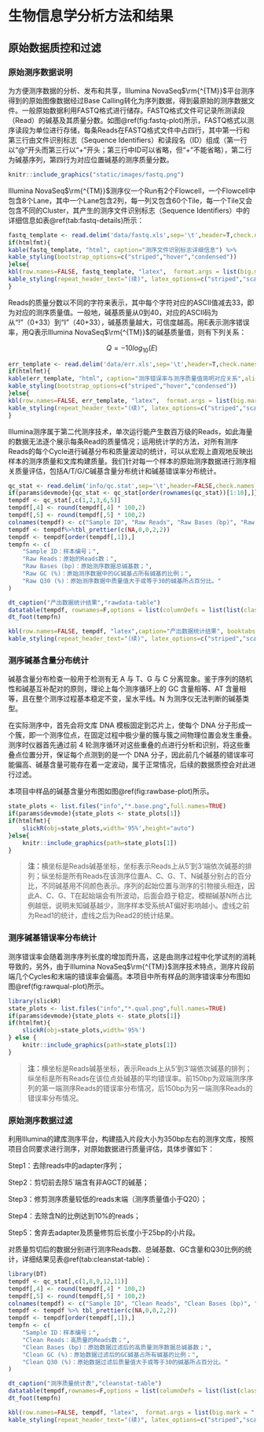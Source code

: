 # 生物信息学分析方法和结果

## 原始数据质控和过滤

### 原始测序数据说明

为方便测序数据的分析、发布和共享，Illumina NovaSeq$\rm{^{TM}}$平台测序得到的原始图像数据经过Base Calling转化为序列数据，得到最原始的测序数据文件。一般原始数据利用FASTQ格式进行储存。FASTQ格式文件可记录所测读段（Read）的碱基及其质量分数。如图\@ref(fig:fastq-plot)所示，FASTQ格式以测序读段为单位进行存储，每条Reads在FASTQ格式文件中占四行，其中第一行和第三行由文件识别标志（Sequence Identifiers）和读段名（ID）组成（第一行以“@”开头而第三行以“+”开头；第三行中ID可以省略，但“+”不能省略），第二行为碱基序列，第四行为对应位置碱基的测序质量分数。

```r
knitr::include_graphics("static/images/fastq.png")
```

Illumina NovaSeq$\rm{^{TM}}$测序仪一个Run有2个Flowcell，一个Flowcell中包含8个Lane，其中一个Lane包含2列，每一列又包含60个Tile，每一个Tile又会包含不同的Cluster，其产生的测序文件识别标志（Sequence Identifiers）中的详细信息如表\@ref(tab:fastq-details)所示：

```r
fastq_template <- read.delim('data/fastq.xls',sep='\t',header=T,check.names = F)
if(htmlfmt){
kable(fastq_template, "html", caption="测序文件识别标志详细信息") %>%
kable_styling(bootstrap_options=c("striped","hover","condensed"))
}else{
kbl(row.names=FALSE, fastq_template, "latex",  format.args = list(big.mark = ",",scientific = FALSE), caption="测序文件识别标志详细信息", booktabs = TRUE, longtable = TRUE, linesep=' ') %>%
kable_styling(repeat_header_text="(续)", latex_options=c("striped","scale_down","repeat_header")) %>% table_bline()
}
```


Reads的质量分数以不同的字符来表示，其中每个字符对应的ASCII值减去33，即为对应的测序质量值。一般地，碱基质量从0到40，对应的ASCII码为从“!”（0+33）到“I”（40+33），碱基质量越大，可信度越高。用E表示测序错误率，用Q表示Illumina NovaSeq$\rm{^{TM}}$的碱基质量值，则有下列关系：


$$ Q = -10log_{10}(E) $$

```r
err_template <- read.delim('data/err.xls',sep='\t',header=T,check.names = F)
if(htmlfmt){
kable(err_template, "html", caption="测序错误率与测序质量值简明对应关系",align="c") %>%
kable_styling(bootstrap_options=c("striped","hover","condensed"))
}else{
kbl(row.names=FALSE, err_template, "latex",  format.args = list(big.mark = ",",scientific = FALSE), caption="测序错误率与测序质量值简明对应关系", booktabs = TRUE, longtable = TRUE, linesep=' ') %>%
kable_styling(repeat_header_text="(续)", latex_options=c("striped","scale_down","repeat_header")) %>% table_bline()
}
```


Illumina测序属于第二代测序技术，单次运行能产生数百万级的Reads，如此海量的数据无法逐个展示每条Read的质量情况；运用统计学的方法，对所有测序Reads的每个Cycle进行碱基分布和质量波动的统计，可以从宏观上直观地反映出样本的测序质量和文库构建质量。我们针对每一个样本的原始测序数据进行测序相关质量评估，包括A/T/G/C碱基含量分布统计和碱基错误率分布统计。


```r
qc_stat <- read.delim('info/qc.stat',sep='\t',header=FALSE,check.names = FALSE,comment="#")
if(params$devmode){qc_stat <- qc_stat[order(rownames(qc_stat))[1:10],]}
tempdf <- qc_stat[,c(1,2,3,6,5)]
tempdf[,4] <- round(tempdf[,4] * 100,2)
tempdf[,5] <- round(tempdf[,5] * 100,2)
colnames(tempdf) <- c("Sample ID", "Raw Reads", "Raw Bases (bp)", "Raw GC (%)", "Raw Q30 (%)")
tempdf <- tempdf%>%tbl_prettier(c(NA,0,0,2,2))
tempdf <- tempdf[order(tempdf[,1]),]
tempfn <- c(
    "Sample ID：样本编号；",
    "Raw Reads：原始的Reads数；",
    "Raw Bases (bp)：原始测序数据总碱基数；",
    "Raw GC (%)：原始测序数据中的GC碱基占所有碱基的比例；",
    "Raw Q30 (%)：原始测序数据中质量值大于或等于30的碱基所占百分比。"
)
```

```r
dt_caption("产出数据统计结果","rawdata-table")
datatable(tempdf, rownames=F,options = list(columnDefs = list(list(className = 'dt-center', targets='_all'))))
dt_foot(tempfn)
```

```r
kbl(row.names=FALSE, tempdf, "latex",caption="产出数据统计结果", booktabs = TRUE, longtable = TRUE, linesep=' ') %>%
kable_styling(repeat_header_text="(续)", latex_options=c("striped","scale_down","repeat_header")) %>% kbl_foot(tempfn) %>% table_bline()
```

### 测序碱基含量分布统计

碱基含量分布检查一般用于检测有无 A 与 T、G 与 C 分离现象。鉴于序列的随机性和碱基互补配对的原则，理论上每个测序循环上的 GC 含量相等、AT 含量相等，且在整个测序过程基本稳定不变，呈水平线。N 为测序仪无法判断的碱基类型。

在实际测序中，首先会将文库 DNA 模板固定到芯片上，使每个 DNA 分子形成一个簇，即一个测序位点，在固定过程中极少量的簇与簇之间物理位置会发生重叠。测序时仪器首先通过前 4 轮测序循环对这些重叠的点进行分析和识别，将这些重叠点位置分开，保证每个点测到的是一个 DNA 分子，因此前几个碱基的错误率可能偏高、碱基含量可能存在着一定波动，属于正常情况，后续的数据质控会对此进行过滤。

本项目中样品的碱基含量分布图如图\@ref(fig:rawbase-plot)所示。


```r
state_plots <- list.files("info","*.base.png",full.names=TRUE)
if(params$devmode){state_plots <- state_plots[1]}
if(htmlfmt){
    slickR(obj=state_plots,width='95%',height="auto")
}else{
    knitr::include_graphics(path=state_plots[1])
}
```

> **注：**横坐标是Reads碱基坐标，坐标表示Reads上从5’到3’端依次碱基的排列；纵坐标是所有Reads在该测序位置A、C、G、T、N碱基分别占的百分比，不同碱基用不同颜色表示。序列的起始位置与测序的引物接头相连，因此A、C、G、T在起始端会有所波动，后面会趋于稳定。模糊碱基N所占比例越低，说明未知碱基越少，测序样本受系统AT偏好影响越小。虚线之前为Read1的统计，虚线之后为Read2的统计结果。

### 测序碱基错误率分布统计

测序错误率会随着测序序列长度的增加而升高，这是由测序过程中化学试剂的消耗导致的，另外，由于Illumina NovaSeq$\rm{^{TM}}$测序技术特点，测序片段前端几个Cycles和末端的错误率会偏高。本项目中所有样品的测序错误率分布图如图\@ref(fig:rawqual-plot)所示。

```r
library(slickR)
state_plots <- list.files("info","*.qual.png",full.names=TRUE)
if(params$devmode){state_plots <- state_plots[1]}
if(htmlfmt){
    slickR(obj=state_plots,width='95%')
} else {
    knitr::include_graphics(path=state_plots[1])
}
```

> **注：**横坐标是Reads碱基坐标，表示Reads上从5’到3’端依次碱基的排列；纵坐标是所有Reads在该位点处碱基的平均错误率。前150bp为双端测序序列的第一端测序Reads的错误率分布情况，后150bp为另一端测序Reads的错误率分布情况。

### 原始测序数据过滤

利用Illumina的建库测序平台，构建插入片段大小为350bp左右的测序文库，按照项目合同要求进行测序，对原始数据进行质量评估，具体步骤如下：

Step1：去除reads中的adapter序列；

Step2：剪切前去除5`端含有非AGCT的碱基；

Step3：修剪测序质量较低的reads末端（测序质量值小于Q20）；

Step4：去除含N的比例达到10%的reads；

Step5：舍弃去adapter及质量修剪后长度小于25bp的小片段。

对质量剪切后的数据分别进行测序Reads数、总碱基数、GC含量和Q30比例的统计，详细结果见表\@ref(tab:cleanstat-table)：

```r
library(DT)
tempdf <- qc_stat[,c(1,8,9,12,11)]
tempdf[,4] <- round(tempdf[,4] * 100,2)
tempdf[,5] <- round(tempdf[,5] * 100,2)
colnames(tempdf) <- c("Sample ID", "Clean Reads", "Clean Bases (bp)", "Clean GC (%)", "Clean Q30 (%)")
tempdf <- tempdf %>% tbl_prettier(c(NA,0,0,2,2))
tempdf <- tempdf[order(tempdf[,1]),]
tempfn <- c(
    "Sample ID：样本编号；",
    "Clean Reads：高质量的Reads数；",
    "Clean Bases (bp)：原始数据过滤后的高质量测序数据总碱基数；",
    "Clean GC (%)：原始数据过滤后的GC碱基占所有碱基的比例；",
    "Clean Q30 (%)：原始数据过滤后质量值大于或等于30的碱基所占百分比。"
)
```

```r
dt_caption("测序质量统计表","cleanstat-table")
datatable(tempdf,rownames=F,options = list(columnDefs = list(list(className = 'dt-center',targets='_all'))))
dt_foot(tempfn)
```

```r
kbl(row.names=FALSE, tempdf, "latex",  format.args = list(big.mark = ",",scientific = FALSE), caption="测序质量统计表", booktabs = TRUE, longtable = TRUE, linesep=' ') %>%
kable_styling(repeat_header_text="(续)", latex_options=c("striped","scale_down","repeat_header")) %>% kbl_foot(tempfn) %>% table_bline()
```


